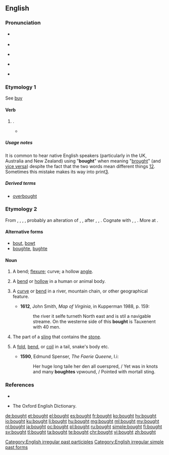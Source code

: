 ==English==

===Pronunciation===
* {{a|RP}} {{IPA|/bɔːt/|lang=en}}
* {{rhymes|ɔːt|lang=en}}
* {{a|GenAm}} {{IPA|/bɔt/|lang=en}}
* {{a|cot-caught|Northern Cities Vowel Shift}} {{IPA|/bɑt/|lang=en}}
* {{audio|en-us-bought.ogg|Audio (US)|lang=en}}

===Etymology 1===
See [[buy]]

====Verb====
{{head|en}}

# {{en-past of|buy}}.
#* {{quote-magazine|title=No hiding place
|date=2013-05-25|volume=407|issue=8837|page=74|magazine={{w|The Economist}}
|url=http://www.economist.com/news/science-and-technology/21578357-plan-assess-peoples-personal-characteristics-their-twitter-streams-no
|passage=In America alone, people spent $170 billion on “direct marketing”—junk mail of both the physical and electronic varieties—last year. Yet of those who received unsolicited adverts through the post, only 3% '''bought''' anything as a result. If the bumf arrived electronically, the take-up rate was 0.1%. And for online adverts the “conversion” into sales was a minuscule 0.01%.}}
#: {{usex|She '''bought''' an expensive bag last week.|lang=en}}
#: {{usex|People have '''bought''' gas masks.|lang=en}}
#: {{usex|Our products can be '''bought''' at your local store.|lang=en}}

=====Usage notes=====
It is common to hear native English speakers (particularly in the UK, Australia and New Zealand) using "'''bought'''" when meaning "[[brought]]" (and [[vice versa]]) despite the fact that the two words mean different things [http://wordconstructions.com.au/blog/2008/10/bought-or-brought/][http://www.beedictionary.com/common-errors/bought_vs_brought]. Sometimes this mistake makes its way into print[http://thehoopla.com.au/relinquished/].

=====Derived terms=====
* [[overbought]]

===Etymology 2===
From {{etyl|enm|en}} {{term|bought|lang=enm}}, {{term|bowght|lang=enm}}, {{term|bouȝt|lang=enm}}, {{m|enm|*buȝt}}, probably an alteration of {{etyl|enm|en}} {{term|bight|lang=enm}}, {{term|biȝt|lang=enm}}, {{term|byȝt||bend, bight|lang=enm}} after {{etyl|enm|en}} {{term|bowen|lang=enm}}, {{term|buwen|lang=enm}}, {{term|buȝen||to bow, bend|lang=enm}}. Cognate with {{etyl|sco|-}} {{term|boucht|lang=sco}}, {{term|bucht|lang=sco}}, {{term|bout||bend|lang=sco}}. More at {{l/en|bight}}.

====Alternative forms====
* [[bout]], [[bowt]]
* [[boughte]], [[bughte]]

====Noun====
{{en-noun}}

# {{context|obsolete|lang=en}} A bend; [[flexure]]; curve; a hollow [[angle]].
# {{context|obsolete|lang=en}} A [[bend]] or [[hollow]] in a human or animal body.
# {{context|obsolete|lang=en}} A [[curve]] or [[bend]] in a river, mountain chain, or other geographical feature.
#* '''1612''', John Smith, ''Map of Virginia'', in Kupperman 1988, p. 159:
#*: the river it selfe turneth North east and is stil a navigable streame. On the westerne side of this '''bought''' is Tauxenent with 40 men.
# {{context|obsolete|lang=en}} The part of a [[sling]] that contains the [[stone]].
# {{context|obsolete|lang=en}} A [[fold]], [[bend]], or [[coil]] in a tail, snake's body etc.
#* '''1590''', Edmund Spenser, ''The Faerie Queene'', I.i:
#*: Her huge long taile her den all ouerspred, / Yet was in knots and many '''boughtes''' vpwound, / Pointed with mortall sting.

===References===
* {{R:Webster 1913}}<br>
* The Oxford English Dictionary.

[[Category:English irregular past participles]]
[[Category:English irregular simple past forms]]

[[de:bought]]
[[et:bought]]
[[el:bought]]
[[es:bought]]
[[fr:bought]]
[[ko:bought]]
[[hy:bought]]
[[io:bought]]
[[ku:bought]]
[[li:bought]]
[[hu:bought]]
[[mg:bought]]
[[ml:bought]]
[[my:bought]]
[[nl:bought]]
[[ja:bought]]
[[oc:bought]]
[[pl:bought]]
[[ru:bought]]
[[simple:bought]]
[[fi:bought]]
[[sv:bought]]
[[tl:bought]]
[[ta:bought]]
[[te:bought]]
[[chr:bought]]
[[vi:bought]]
[[zh:bought]]